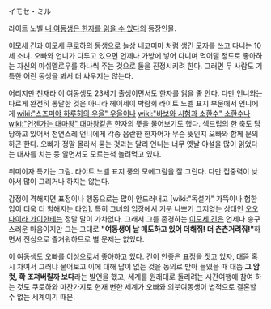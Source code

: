 イモセ・ミル

라이트 노벨 [[내 여동생은 한자를 읽을 수 있다]]의 등장인물.

[[이모세 긴]]과 [[이모세 쿠로하]]의 동생으로 늘상 네코미미 처럼 생긴 모자를 쓰고 다니는 10세 소녀. 오빠와 언니가 다투고 있으면 언제나 가방에 넣어 다니며 먹어댈 정도로 좋아하는 자신의 마쉬멜로우를 하나씩 주는 것으로 둘을 진정시키려 한다. 그러면 두 사람도 기특한 어린 동생을 봐서 더 싸우지는 않는다.

어리지만 천재라 이 여동생도 23세기 출생이면서도 한자를 읽을 줄 안다. 다만 언니와는 다르게 완전히 통달한 것은 아니라 헤이세이 박람회 라이트 노벨 표지 부문에서 언니에게 [[wiki:"스즈미야 하루히의 우울" 우울]]이나 [[wiki:"바보와 시험과 소환수" 소환수]]나 [[wiki:"언젠가는 대마왕" 대마왕]]같은 한자의 뜻을 물어보기도 했다. 섹드립의 한 축도 담당하고 있어서 천연스레 언니에게 각종 음란한 한자어가 무슨 뜻인지 오빠와 함께 문의하곤 한다. 오빠가 정말 몰라서 묻는 것과는 달리 언니는 너무 옛날 야설을 많이 읽었다는 대사를 치는 둥 알면서도 모르는척 놀려먹고 있다.

취미이자 특기는 그림. 라이트 노벨 표지 풍의 모에그림을 잘 그린다. 다만 집중력이 낮아서 많이 그리거나 하지는 않는다.

감정이 격해지면 표정이나 행동으로는 많이 안드러내고 [wiki:"독설가" 가뜩이나 험한 입이 더욱 더 험해지는 타입]. 특히 그녀의 입장에서 기분 나쁘기 그지없는 상대인 [[오오다이라 가이]]한테는 정말 말이 가차없다. 그래서 그를 존경하는 [[이모세 긴]]은 언제나 송구스러운 마음이지만 그는 그대로 '''"여동생이 날 매도하고 있어 더해줘! 더 츤츤거려줘!"'''하면서 진심으로 즐거워하므로 별 문제는 없었다.

이 여동생도 오빠를 이성으로서 좋아하고 있다. 긴이 안좋은 표정을 짓고 있자, 대뜸 혹시 차여서 그러냐 물어보고 이에 대해 답이 없는 것을 동의로 받아 들였을 때 대뜸 '''그 암컷, 확 조져버릴까 보다'''라는 발언을 했고, 세계를 원래대로 돌리려는 시간여행에 참여 하는 것도 쿠로하와 마찬가지로 현재 변한 세계가 오빠와 의붓여동생이 법적으로 결혼할 수 없는 세계이기 때문.
